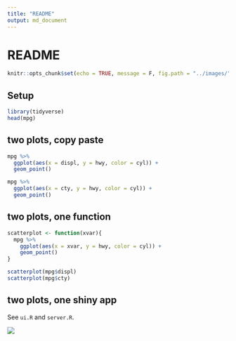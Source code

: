 ```yaml
---
title: "README"
output: md_document
---
```



# README

```r

knitr::opts_chunk$set(echo = TRUE, message = F, fig.path = "../images/")

```


## Setup

```r
library(tidyverse)
head(mpg)

```


## two plots, copy paste

```r
mpg %>%
  ggplot(aes(x = displ, y = hwy, color = cyl)) + 
  geom_point() 

mpg %>%
  ggplot(aes(x = cty, y = hwy, color = cyl)) + 
  geom_point()
```


## two plots, one function

```r
scatterplot <- function(xvar){
  mpg %>%
    ggplot(aes(x = xvar, y = hwy, color = cyl)) + 
    geom_point() 
}

scatterplot(mpg$displ)
scatterplot(mpg$cty)
```


## two plots, one shiny app

See `ui.R` and `server.R`.

![](../images/shinyMPG.png)